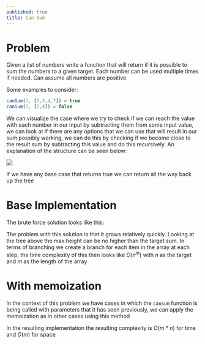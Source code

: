 ---
published: true
title: Can Sum
---


# Problem

Given a list of numbers write a function that will return if it is possible to sum the numbers to a given target. Each number can be used multiple times if needed. Can assume all numbers are positive

Some examples to consider:

```js
canSum(7, [5,3,4,7]) = true
canSum(7, [2,4]) = false
```

We can visualize the case where we try to check if we can reach the value with each number in our input by subtracting them from some input value, we can look at if there are any options that we can use that will result in our sum possibly working, we can do this by checking if we become close to the result sum by subtracting this value and do this recursively. An explanation of the structure can be seen below:

![](@assets/can-sum-tree.png)

If we have any base case that returns true we can return all the way back up the tree

# Base Implementation

The brute force solution looks like this:

<Snippet path="dynamic-programming/memoization/can-sum.ts" />

The problem with this solution is that it grows relatively quickly. Looking at the tree above the max height can be no higher than the target sum. In terms of branching we create a branch for each item in the array at each step, the time complexity of this then looks like $O(n^m)$ with $n$ as the target and $m$ as the length of the array

# With memoization

In the context of this problem we have cases in which the `canSum` function is being called with parameters that it has seen previously, we can apply the memoization as in other cases using this method

<Snippet path="dynamic-programming/memoization/can-sum-memo.ts" />

In the resulting implementation the resulting complexity is $O(m*n)$ for time and $O(m)$ for space
